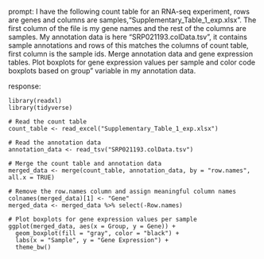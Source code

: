 prompt:
I have the following count table for an RNA-seq experiment, rows are genes and columns are samples,"Supplementary_Table_1_exp.xlsx". The first column of the file is my gene names and the rest of the columns are samples. My annotation data is here "SRP021193.colData.tsv", it contains sample annotations and rows of this matches the columns of count table, first column is the sample ids. Merge annotation data and gene expression tables. Plot boxplots for gene expression values per sample and color code boxplots based on group" variable in my annotation data.

response:
```
library(readxl)
library(tidyverse)

# Read the count table 
count_table <- read_excel("Supplementary_Table_1_exp.xlsx")

# Read the annotation data
annotation_data <- read_tsv("SRP021193.colData.tsv")

# Merge the count table and annotation data
merged_data <- merge(count_table, annotation_data, by = "row.names", all.x = TRUE)

# Remove the row.names column and assign meaningful column names
colnames(merged_data)[1] <- "Gene"
merged_data <- merged_data %>% select(-Row.names)

# Plot boxplots for gene expression values per sample
ggplot(merged_data, aes(x = Group, y = Gene)) +
  geom_boxplot(fill = "gray", color = "black") +
  labs(x = "Sample", y = "Gene Expression") +
  theme_bw()
```

